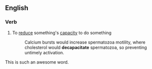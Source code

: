 ==English==

===Verb===
{{en-verb|decapacitat|ing}}

# To [[reduce]] something's [[capacity]] to do something
#:Calcium bursts would increase spermatozoa motility, where cholesterol would '''decapacitate''' spermatozoa, so preventing untimely activation.

This is such an awesome word.